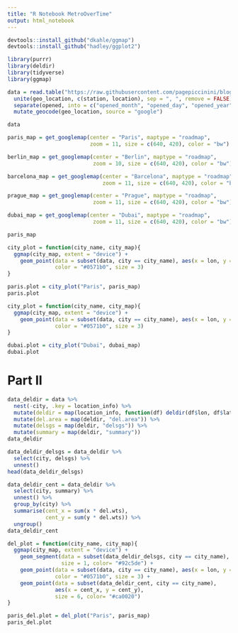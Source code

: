 ```yaml
---
title: "R Notebook MetroOverTime"
output: html_notebook
---
```



```r
devtools::install_github("dkahle/ggmap")
devtools::install_github("hadley/ggplot2")

library(purrr)
library(deldir)
library(tidyverse)
library(ggmap)
```

```r
data = read.table("https://raw.githubusercontent.com/pagepiccinini/blog/master/2016-09-27_metros/data_metros.txt", header=T, sep="\t") %>%
  unite(geo_location, c(station, location), sep = ", ", remove = FALSE) %>%
  separate(opened, into = c("opened_month", "opened_day", "opened_year"), sep = "/") %>%
  mutate_geocode(geo_location, source = "google")
```

```r
data
```

```r
paris_map = get_googlemap(center = "Paris", maptype = "roadmap",
                          zoom = 11, size = c(640, 420), color = "bw")

berlin_map = get_googlemap(center = "Berlin", maptype = "roadmap",
                           zoom = 10, size = c(640, 420), color = "bw")

barcelona_map = get_googlemap(center = "Barcelona", maptype = "roadmap",
                              zoom = 11, size = c(640, 420), color = "bw")

prague_map = get_googlemap(center = "Prague", maptype = "roadmap",
                           zoom = 11, size = c(640, 420), color = "bw")

dubai_map = get_googlemap(center = "Dubai", maptype = "roadmap",
                           zoom = 11, size = c(640, 420), color = "bw")
```

```r
paris_map
```

```r
city_plot = function(city_name, city_map){
  ggmap(city_map, extent = "device") +
    geom_point(data = subset(data, city == city_name), aes(x = lon, y = lat),
               color = "#0571b0", size = 3)
}

paris.plot = city_plot("Paris", paris_map)
paris.plot
```

```r
city_plot = function(city_name, city_map){
  ggmap(city_map, extent = "device") +
    geom_point(data = subset(data, city == city_name), aes(x = lon, y = lat),
               color = "#0571b0", size = 3)
}

dubai.plot = city_plot("Dubai", dubai_map)
dubai.plot
```

# Part II

```r
data_deldir = data %>%
  nest(-city, .key = location_info) %>%
  mutate(deldir = map(location_info, function(df) deldir(df$lon, df$lat))) %>%
  mutate(del.area = map(deldir, "del.area")) %>%
  mutate(delsgs = map(deldir, "delsgs")) %>%
  mutate(summary = map(deldir, "summary"))
data_deldir
```
```r
data_deldir_delsgs = data_deldir %>%
  select(city, delsgs) %>%
  unnest()
head(data_deldir_delsgs)
```


```r
data_deldir_cent = data_deldir %>%
  select(city, summary) %>%
  unnest() %>%
  group_by(city) %>%
  summarise(cent_x = sum(x * del.wts),
            cent_y = sum(y * del.wts)) %>%
  ungroup()
data_deldir_cent
```

```r
del_plot = function(city_name, city_map){
  ggmap(city_map, extent = "device") +
    geom_segment(data = subset(data_deldir_delsgs, city == city_name), aes(x = x1, y = y1, xend = x2, yend = y2),
                 size = 1, color= "#92c5de") +
    geom_point(data = subset(data, city == city_name), aes(x = lon, y = lat),
               color = "#0571b0", size = 3) +
    geom_point(data = subset(data_deldir_cent, city == city_name),
               aes(x = cent_x, y = cent_y),
               size = 6, color= "#ca0020")
}

paris_del.plot = del_plot("Paris", paris_map)
paris_del.plot
```









